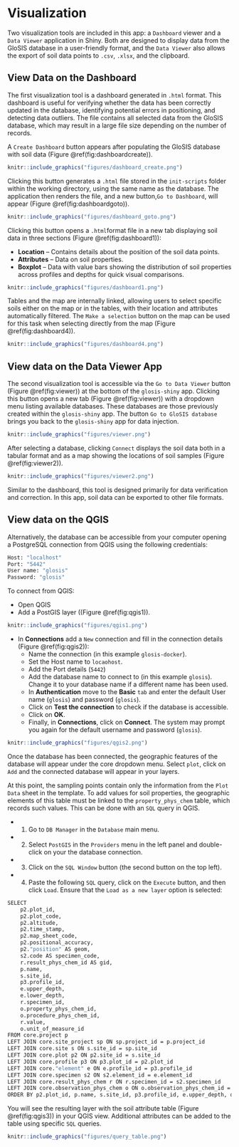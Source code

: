 # **Visualization**

Two visualization tools are included in this app: a `Dashboard` viewer and a `Data Viewer` application in Shiny. Both are designed to display data from the GloSIS database in a user-friendly format, and the `Data Viewer` also allows the export of soil data points to `.csv`, `.xlsx`, and the clipboard.

## View Data on the Dashboard

The first visualization tool is a dashboard generated in `.html` format. This dashboard is useful for verifying whether the data has been correctly updated in the database, identifying potential errors in positioning, and detecting data outliers. The file contains all selected data from the GloSIS database, which may result in a large file size depending on the number of records.

A `Create Dashboard` button appears after populating the GloSIS database with soil data (Figure \@ref(fig:dashboardcreate)).

```r
knitr::include_graphics("figures/dashboard_create.png")
```

Clicking this button generates a `.html` file stored in the `init-scripts` folder within the working directory, using the same name as the database. The application then renders the file, and a new button,`Go to Dashboard`, will appear (Figure \@ref(fig:dashboardgoto)).

```r
knitr::include_graphics("figures/dashboard_goto.png")
```

Clicking this button opens a `.html`format file in a new tab displaying soil data in three sections (Figure \@ref(fig:dashboard1)):

-   **Location** -- Contains details about the position of the soil data points.\
-   **Attributes** -- Data on soil properties.\
-   **Boxplot** -- Data with value bars showing the distribution of soil properties across profiles and depths for quick visual comparisons.

```r
knitr::include_graphics("figures/dashboard1.png")
```

Tables and the map are internally linked, allowing users to select specific soils either on the map or in the tables, with their location and attributes automatically filtered. The `Make a selection` button on the map can be used for this task when selecting directly from the map (Figure \@ref(fig:dashboard4)).

```r
knitr::include_graphics("figures/dashboard4.png")
```


## View data on the Data Viewer App

The second visualization tool is accessible via the `Go to Data Viewer` button (Figure \@ref(fig:viewer)) at the bottom of the `glosis-shiny` app. Clicking this button opens a new tab (Figure \@ref(fig:viewer)) with a dropdown menu listing available databases. These databases are those previously created within the `glosis-shiny` app. The button `Go to GloSIS database` brings you back to the `glosis-shiny` app for data injection.


```r
knitr::include_graphics("figures/viewer.png")
```



After selecting a database, clicking `Connect` displays the soil data both in a tabular format and as a map showing the locations of soil samples (Figure \@ref(fig:viewer2)). 
```r
knitr::include_graphics("figures/viewer2.png")
```

Similar to the dashboard, this tool is designed primarily for data verification and correction. In this app, soil data can be exported to other file formats.

## View data on the QGIS

Alternatively, the database can be accessible from your computer opening a PostgreSQL connection from QGIS using the following credentials:

```bash
Host: "localhost"
Port: "5442"
User name: "glosis"
Password: "glosis"
```

To connect from QGIS:

- Open QGIS
- Add a PostGIS layer ((Figure \@ref(fig:qgis1)).  

```r
knitr::include_graphics("figures/qgis1.png")
```

- In **Connections** add a `New` connection and fill in the connection details (Figure \@ref(fig:qgis2)):
  - Name the connection (in this example `glosis-docker`).
  - Set the Host name to `locaohost`.
  - Add the Port details (`5442`)
  - Add the database name to connect to (in this example `glosis`). Change it to your database name if a different name has been used.
  - In **Authentication** move to the **Basic** `tab` and enter the default User name (`glosis`) and password  (`glosis`).
  - Click on **Test the connection** to check if the database is accessible.
  - Click on **OK**.
  - Finally, in **Connections**, click on **Connect**. The system may prompt you again for the default username and password (`glosis`).

```r
knitr::include_graphics("figures/qgis2.png")
```

Once the database has been connected, the geographic features of the database will appear under the core dropdown menu. Select `plot`, click on `Add` and the connected database will appear in your layers.

At this point, the sampling points contain only the information from the `Plot Data` sheet in the template. To add values for soil properties, the geographic elements of this table must be linked to the `property_phys_chem` table, which records such values. This can be done with an `SQL` query in QGIS.

- 1. Go to `DB Manager` in the `Database` main menu.
- 2. Select `PostGIS` in the `Providers` menu in the left panel and double-click on your the database connection.
- 3. Click on the `SQL Window` button (the second button on the top left).
- 4. Paste the following `SQL` query, click on the `Execute` button, and then click `Load`. Ensure that the `Load as a new layer` option is selected:

```bash
SELECT 
    p2.plot_id,
    p2.plot_code,
    p2.altitude,
    p2.time_stamp,
    p2.map_sheet_code,
    p2.positional_accuracy,
    p2."position" AS geom,
    s2.code AS specimen_code,
    r.result_phys_chem_id AS gid,
    p.name,
    s.site_id,
    p3.profile_id, 
    e.upper_depth,
    e.lower_depth,
    r.specimen_id,
    o.property_phys_chem_id,
    o.procedure_phys_chem_id,
    r.value,
    o.unit_of_measure_id
FROM core.project p
LEFT JOIN core.site_project sp ON sp.project_id = p.project_id
LEFT JOIN core.site s ON s.site_id = sp.site_id
LEFT JOIN core.plot p2 ON p2.site_id = s.site_id
LEFT JOIN core.profile p3 ON p3.plot_id = p2.plot_id
LEFT JOIN core."element" e ON e.profile_id = p3.profile_id
LEFT JOIN core.specimen s2 ON s2.element_id = e.element_id
LEFT JOIN core.result_phys_chem r ON r.specimen_id = s2.specimen_id
LEFT JOIN core.observation_phys_chem o ON o.observation_phys_chem_id = r.observation_phys_chem_id 
ORDER BY p2.plot_id, p.name, s.site_id, p3.profile_id, e.upper_depth, o.property_phys_chem_id;

```


You will see the resulting layer with the soil attribute table (Figure \@ref(fig:qgis3)) in your QGIS view. Additional attributes can be added to the table using specific `SQL` queries.

```r
knitr::include_graphics("figures/query_table.png")
```

